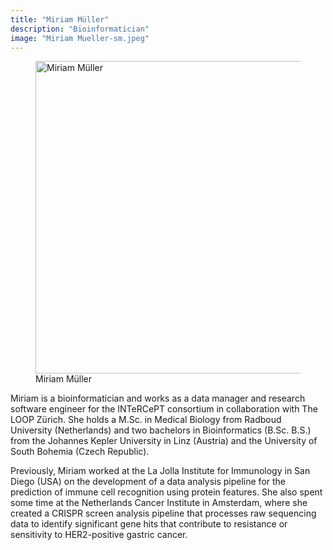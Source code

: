 ```yaml
---
title: "Miriam Müller"
description: "Bioinformatician"
image: "Miriam Mueller-sm.jpeg"
---
```


![Miriam Müller](Miriam Mueller.jpg){width=500 fig-align="center"}

Miriam is a bioinformatician and works as a data manager and research software engineer for the INTeRCePT consortium
in collaboration with The LOOP Zürich. She holds a M.Sc. in Medical Biology from Radboud University (Netherlands) and two bachelors in Bioinformatics (B.Sc. B.S.) from the Johannes Kepler University in Linz (Austria) and the University of South Bohemia (Czech Republic).

Previously, Miriam worked at the La Jolla Institute for Immunology in San Diego (USA) on the development of a data analysis pipeline for the prediction of immune cell recognition using protein features. She also spent some time at the Netherlands Cancer Institute in Amsterdam, where she created a CRISPR screen analysis pipeline that processes raw sequencing data to identify significant gene hits that contribute to resistance or sensitivity to HER2-positive gastric cancer.
